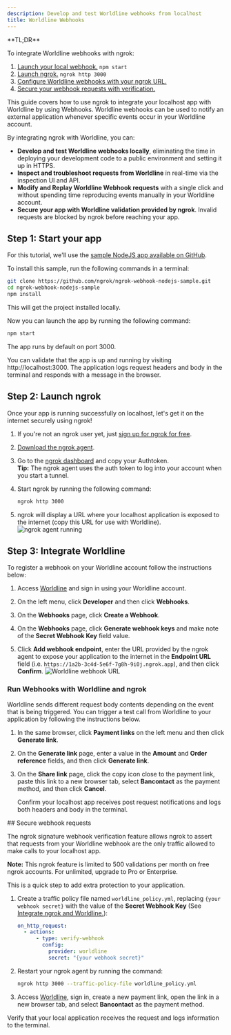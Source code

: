 ```yaml
---
description: Develop and test Worldline webhooks from localhost
title: Worldline Webhooks
---
```


<Tip>
**TL;DR**



To integrate Worldline webhooks with ngrok:

1. [Launch your local webhook.](#start-your-app) `npm start`
1. [Launch ngrok.](#start-ngrok) `ngrok http 3000`
1. [Configure Worldline webhooks with your ngrok URL.](#setup-webhook)
1. [Secure your webhook requests with verification.](#security)
</Tip>

This guide covers how to use ngrok to integrate your localhost app with Worldline by using Webhooks.
Worldline webhooks can be used to notify an external application whenever specific events occur in your Worldline account.

By integrating ngrok with Worldline, you can:

- **Develop and test Worldline webhooks locally**, eliminating the time in deploying your development code to a public environment and setting it up in HTTPS.
- **Inspect and troubleshoot requests from Worldline** in real-time via the inspection UI and API.
- **Modify and Replay Worldline Webhook requests** with a single click and without spending time reproducing events manually in your Worldline account.
- **Secure your app with Worldline validation provided by ngrok**. Invalid requests are blocked by ngrok before reaching your app.

## **Step 1**: Start your app 

For this tutorial, we'll use the [sample NodeJS app available on GitHub](https://github.com/ngrok/ngrok-webhook-nodejs-sample).

To install this sample, run the following commands in a terminal:

```bash
git clone https://github.com/ngrok/ngrok-webhook-nodejs-sample.git
cd ngrok-webhook-nodejs-sample
npm install
```

This will get the project installed locally.

Now you can launch the app by running the following command:

```bash
npm start
```

The app runs by default on port 3000.

You can validate that the app is up and running by visiting http://localhost:3000. The application logs request headers and body in the terminal and responds with a message in the browser.

## **Step 2**: Launch ngrok 

Once your app is running successfully on localhost, let's get it on the internet securely using ngrok!

1. If you're not an ngrok user yet, just [sign up for ngrok for free](https://ngrok.com/signup).

1. [Download the ngrok agent](https://download.ngrok.com).

1. Go to the [ngrok dashboard](https://dashboard.ngrok.com) and copy your Authtoken. <br />
   **Tip:** The ngrok agent uses the auth token to log into your account when you start a tunnel.
1. Start ngrok by running the following command:

   ```bash
   ngrok http 3000
   ```

1. ngrok will display a URL where your localhost application is exposed to the internet (copy this URL for use with Worldline).
   ![ngrok agent running](/img/integrations/launch_ngrok_tunnel.png)

## **Step 3**: Integrate Worldline 

To register a webhook on your Worldline account follow the instructions below:

1. Access [Worldline](https://www.worldline.com/) and sign in using your Worldline account.

1. On the left menu, click **Developer** and then click **Webhooks**.

1. On the **Webhooks** page, click **Create a Webhook**.

1. On the **Webhooks** page, click **Generate webhook keys** and make note of the **Secret Webhook Key** field value.

1. Click **Add webhook endpoint**, enter the URL provided by the ngrok agent to expose your application to the internet in the **Endpoint URL** field (i.e. `https://1a2b-3c4d-5e6f-7g8h-9i0j.ngrok.app`), and then click **Confirm**.
   ![Worldline webhook URL](img/ngrok_url_configuration_worldline.png)

### Run Webhooks with Worldline and ngrok

Worldline sends different request body contents depending on the event that is being triggered.
You can trigger a test call from Worldline to your application by following the instructions below.

1. In the same browser, click **Payment links** on the left menu and then click **Generate link**.

1. On the **Generate link** page, enter a value in the **Amount** and **Order reference** fields, and then click **Generate link**.

1. On the **Share link** page, click the copy icon close to the payment link, paste this link to a new browser tab, select **Bancontact** as the payment method, and then click **Cancel**.

   Confirm your localhost app receives post request notifications and logs both headers and body in the terminal.

<InspectingRequests />

<ReplayingRequests />
## Secure webhook requests 

The ngrok signature webhook verification feature allows ngrok to assert that requests from your Worldline webhook are the only traffic allowed to make calls to your localhost app.

**Note:** This ngrok feature is limited to 500 validations per month on free ngrok accounts. For unlimited, upgrade to Pro or Enterprise.

This is a quick step to add extra protection to your application.

1. Create a traffic policy file named `worldline_policy.yml`, replacing `{your webhook secret}` with the value of the **Secret Webhook Key** (See [Integrate ngrok and Worldline.](#setup-webhook)):

   ```yaml
   on_http_request:
     - actions:
         - type: verify-webhook
           config:
             provider: worldline
             secret: "{your webhook secret}"
   ```

1. Restart your ngrok agent by running the command:

   ```bash
   ngrok http 3000 --traffic-policy-file worldline_policy.yml
   ```

1. Access [Worldline](https://www.worldline.com/), sign in, create a new payment link, open the link in a new browser tab, and select **Bancontact** as the payment method.

Verify that your local application receives the request and logs information to the terminal.
